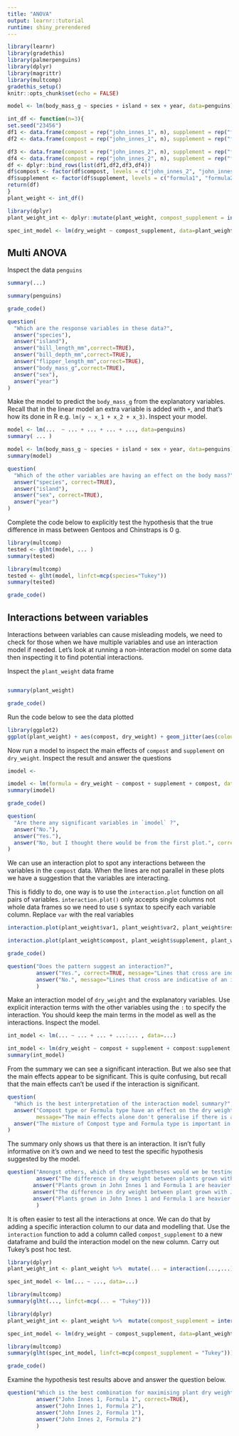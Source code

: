 ```yaml
---
title: "ANOVA"
output: learnr::tutorial
runtime: shiny_prerendered
---
```


```r
library(learnr)
library(gradethis)
library(palmerpenguins)
library(dplyr)
library(magrittr)
library(multcomp)
gradethis_setup()
knitr::opts_chunk$set(echo = FALSE)

```


```r
model <- lm(body_mass_g ~ species + island + sex + year, data=penguins)

int_df <- function(n=3){
set.seed("23456")
df1 <- data.frame(compost = rep("john_innes_1", n), supplement = rep("formula1", n), dry_weight = rnorm(n, 45, 10) )
df2 <- data.frame(compost = rep("john_innes_1", n), supplement = rep("formula2", n), dry_weight =  rnorm(n, 30, 8) )

df3 <- data.frame(compost = rep("john_innes_2", n), supplement = rep("formula1",n), dry_weight = rnorm(n, 30, 8))
df4 <- data.frame(compost = rep("john_innes_2", n), supplement = rep("formula2", n), dry_weight = rnorm(n, 45, 8))
df <- dplyr::bind_rows(list(df1,df2,df3,df4))
df$compost <- factor(df$compost, levels = c("john_innes_2", "john_innes_1"))
df$supplement <- factor(df$supplement, levels = c("formula1", "formula2"))
return(df)
}
plant_weight <- int_df()

library(dplyr)
plant_weight_int <- dplyr::mutate(plant_weight, compost_supplement = interaction(compost,supplement))

spec_int_model <- lm(dry_weight ~ compost_supplement, data=plant_weight_int)

```

## Multi ANOVA

Inspect the data `penguins`

```r
summary(...)
```
```r
summary(penguins)
```
```r
grade_code()
```

```r
question(
  "Which are the response variables in these data?",
  answer("species"),
  answer("island"),
  answer("bill_length_mm",correct=TRUE),
  answer("bill_depth_mm",correct=TRUE),
  answer("flipper_length_mm",correct=TRUE),
  answer("body_mass_g",correct=TRUE),
  answer("sex"),
  answer("year")
)
```

Make the model to predict the `body_mass_g` from the explanatory variables. Recall that in the linear model an extra variable is added with `+`, and that's how its done in R e.g. `lm(y ~ x_1 + x_2 + x_3)`. Inspect your model.

```r
model <- lm(...  ~ ... + ... + ... + ..., data=penguins)
summary( ... )
```

```r
model <- lm(body_mass_g ~ species + island + sex + year, data=penguins)
summary(model)
```

```r
question(
  "Which of the other variables are having an effect on the body mass?",
  answer("species", correct=TRUE),
  answer("island"),
  answer("sex", correct=TRUE),
  answer("year")
)
```

Complete the code below to explicitly test the hypothesis that the true difference in mass between Gentoos and Chinstraps is 0 g.

```r
library(multcomp)
tested <- glht(model, ... )
summary(tested)
```

```r
library(multcomp)
tested <- glht(model, linfct=mcp(species="Tukey"))
summary(tested)
```

```r
grade_code()
```

## Interactions between variables

Interactions between variables can cause misleading models, we need to check for those when we have multiple variables and use an interaction model if needed. Let's look at running a non-interaction model on some data then inspecting it to find potential interactions.

Inspect the `plant_weight` data frame

```r

```
```r
summary(plant_weight)
```
```r
grade_code()
```

Run the code below to see the data plotted

```r
library(ggplot2)
ggplot(plant_weight) + aes(compost, dry_weight) + geom_jitter(aes(colour=supplement))
```

Now run a model to inspect the main effects of `compost` and `supplement` on `dry_weight`. Inspect the result and answer the questions

```r
imodel <- 
```
```r
imodel <- lm(formula = dry_weight ~ compost + supplement + compost, data = plant_weight)
summary(imodel)
```
```r
grade_code()
```

```r
question(
  "Are there any significant variables in `imodel` ?",
  answer("No."),
  answer("Yes."),
  answer("No, but I thought there would be from the first plot.", correct=TRUE)
)
```


We can use an interaction plot to spot any interactions between the variables in the `compost` data. When the lines are not parallel in these plots we have a suggestion that the variables are interacting.

This is fiddly to do, one way is to use the `interaction.plot` function on all pairs of variables. `interaction.plot()` only accepts single columns not whole data frames so we need to use `$` syntax to specify each variable column. Replace `var` with the real variables

```r
interaction.plot(plant_weight$var1, plant_weight$var2, plant_weight$response_var)
```

```r
interaction.plot(plant_weight$compost, plant_weight$supplement, plant_weight$dry_weight )
```
```r
grade_code()
```

```r
question("Does the pattern suggest an interaction?",
         answer("Yes.", correct=TRUE, message="Lines that cross are indicative of an interaction, but not conclusive. You'd still need to do a hypothesis test to confirm."),
         answer("No.", message="Lines that cross are indicative of an interaction, but not conclusive. You'd still need to do a hypothesis test to confirm.")
         )
```

Make an interaction model of `dry_weight` and the explanatory variables. Use explicit interaction terms with the other variables using the `:` to specify the interaction. You should keep the main terms in the model as well as the interactions. Inspect the model.

```r
int_model <- lm(... ~ ... + ... + ...:... , data=...)

```
```r
int_model <- lm(dry_weight ~ compost + supplement + compost:supplement, data=plant_weight)
summary(int_model)
```
From the summary we can see a significant interaction. But we also see that the main effects appear to be significant. This is quite confusing, but recall that the main effects can't be used if the interaction is significant. 

```r
question(
  "Which is the best interpretation of the interaction model summary?",
  answer("Compost type or Formula type have an effect on the dry weight.",
         message="The main effects alone don't generalise if there is a significant interaction term."),
  answer("The mixture of Compost type and Formula type is important in combination only. ", correct = TRUE, message="Note that this doesn't say which combination though!")
)
```


The summary only shows us that there is an interaction. It isn't fully informative on it's own and we need to test the specific hypothesis suggested by the model.

```r
question("Amongst others, which of these hypotheses would we be testing?",
         answer("The difference in dry weight between plants grown with John Innes 1 and Formula 1 and John Innes 2 and Formula 1 is zero", correct=TRUE),
        answer("Plants grown in John Innes 1 and Formula 1 are heavier than John Innes 2 and Formula 1", message="We only get the likelihood that the difference is zero according to the Null Model, not whether one is greater than another"),
        answer("The difference in dry weight between plant grown with John Innes 1 and Formula 1 and John Innes 1 and Formula 2 is zero", correct = TRUE),
        answer("Plants grown in John Innes 1 and Formula 1 are heavier than John Innes 1 and Formula 2", message="We only get the likelihood that the difference is zero according to the Null Model, not whether one is greater than another")
         )
```

It is often easier to test all the interactions at once. We can do that by adding a specific interaction column to our data and modelling that. Use the `interaction` function to add a column called `compost_supplement` to a new dataframe and build the interaction model on the new column. Carry out Tukey's post hoc test.

```r
library(dplyr)
plant_weight_int <- plant_weight %>%  mutate(... = interaction(...,...))

spec_int_model <- lm(... ~ ..., data=...)

library(multcomp)
summary(glht(..., linfct=mcp(... = "Tukey")))
```
```r
library(dplyr)
plant_weight_int <- plant_weight %>%  mutate(compost_supplement = interaction(compost,supplement))

spec_int_model <- lm(dry_weight ~ compost_supplement, data=plant_weight_int)

library(multcomp)
summary(glht(spec_int_model, linfct=mcp(compost_supplement = "Tukey")))
```
```r
grade_code()
```

Examine the hypothesis test results above and answer the question below.

```r
question("Which is the best combination for maximising plant dry weight?",
         answer("John Innes 1, Formula 1", correct=TRUE),
         answer("John Innes 1, Formula 2"),
         answer("John Innes 2, Formula 1"),
         answer("John Innes 2, Formula 2")
         )
```